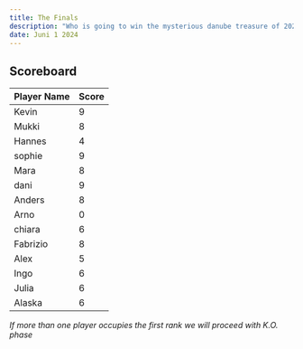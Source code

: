 ```yaml
---
title: The Finals
description: "Who is going to win the mysterious danube treasure of 2024? Stay until 00:00 to find out."
date: Juni 1 2024
---
```



## Scoreboard

| **Player Name** | **Score**                                                               |
| ------ | ------------------------------------------------------------------------- |
| Kevin   | 9|
| Mukki  | 8 |
| Hannes  | 4 |
| sophie  | 9 |
| Mara   | 8 |
| dani  | 9 |
| Anders  | 8 |
| Arno   | 0 |
| chiara | 6 |
| Fabrizio | 8 |
|Alex | 5 |
|Ingo|6|
|Julia | 6|
|Alaska |6|



*If more than one player occupies the first rank we will proceed with K.O. phase*

